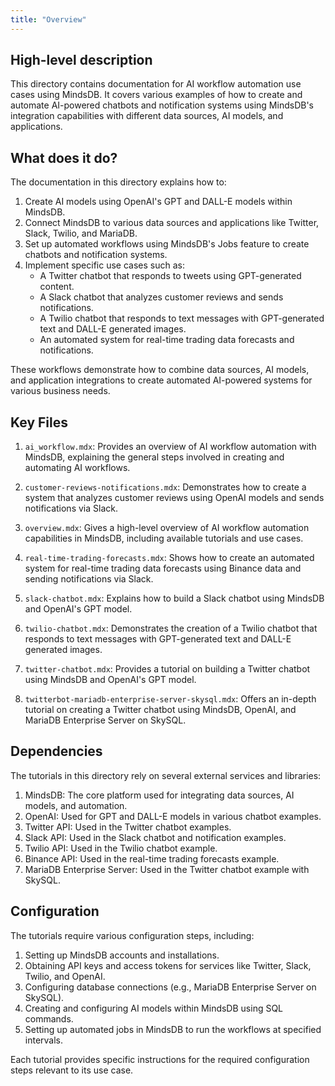 ```yaml
---
title: "Overview"
---
```


## High-level description

This directory contains documentation for AI workflow automation use cases using MindsDB. It covers various examples of how to create and automate AI-powered chatbots and notification systems using MindsDB's integration capabilities with different data sources, AI models, and applications.

## What does it do?

The documentation in this directory explains how to:

1. Create AI models using OpenAI's GPT and DALL-E models within MindsDB.
2. Connect MindsDB to various data sources and applications like Twitter, Slack, Twilio, and MariaDB.
3. Set up automated workflows using MindsDB's Jobs feature to create chatbots and notification systems.
4. Implement specific use cases such as:
   - A Twitter chatbot that responds to tweets using GPT-generated content.
   - A Slack chatbot that analyzes customer reviews and sends notifications.
   - A Twilio chatbot that responds to text messages with GPT-generated text and DALL-E generated images.
   - An automated system for real-time trading data forecasts and notifications.

These workflows demonstrate how to combine data sources, AI models, and application integrations to create automated AI-powered systems for various business needs.

## Key Files

1. `ai_workflow.mdx`: Provides an overview of AI workflow automation with MindsDB, explaining the general steps involved in creating and automating AI workflows.

2. `customer-reviews-notifications.mdx`: Demonstrates how to create a system that analyzes customer reviews using OpenAI models and sends notifications via Slack.

3. `overview.mdx`: Gives a high-level overview of AI workflow automation capabilities in MindsDB, including available tutorials and use cases.

4. `real-time-trading-forecasts.mdx`: Shows how to create an automated system for real-time trading data forecasts using Binance data and sending notifications via Slack.

5. `slack-chatbot.mdx`: Explains how to build a Slack chatbot using MindsDB and OpenAI's GPT model.

6. `twilio-chatbot.mdx`: Demonstrates the creation of a Twilio chatbot that responds to text messages with GPT-generated text and DALL-E generated images.

7. `twitter-chatbot.mdx`: Provides a tutorial on building a Twitter chatbot using MindsDB and OpenAI's GPT model.

8. `twitterbot-mariadb-enterprise-server-skysql.mdx`: Offers an in-depth tutorial on creating a Twitter chatbot using MindsDB, OpenAI, and MariaDB Enterprise Server on SkySQL.

## Dependencies

The tutorials in this directory rely on several external services and libraries:

1. MindsDB: The core platform used for integrating data sources, AI models, and automation.
2. OpenAI: Used for GPT and DALL-E models in various chatbot examples.
3. Twitter API: Used in the Twitter chatbot examples.
4. Slack API: Used in the Slack chatbot and notification examples.
5. Twilio API: Used in the Twilio chatbot example.
6. Binance API: Used in the real-time trading forecasts example.
7. MariaDB Enterprise Server: Used in the Twitter chatbot example with SkySQL.

## Configuration

The tutorials require various configuration steps, including:

1. Setting up MindsDB accounts and installations.
2. Obtaining API keys and access tokens for services like Twitter, Slack, Twilio, and OpenAI.
3. Configuring database connections (e.g., MariaDB Enterprise Server on SkySQL).
4. Creating and configuring AI models within MindsDB using SQL commands.
5. Setting up automated jobs in MindsDB to run the workflows at specified intervals.

Each tutorial provides specific instructions for the required configuration steps relevant to its use case.